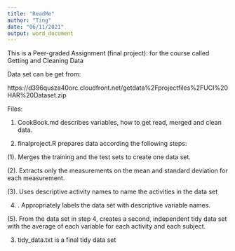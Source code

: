 ---
title: "ReadMe"
author: "Ting"
date: "06/11/2021"
output: word_document
---


This is a Peer-graded Assignment (final project): for the course called Getting and Cleaning Data

Data set can be get from: 

https://d396qusza40orc.cloudfront.net/getdata%2Fprojectfiles%2FUCI%20HAR%20Dataset.zip

Files: 

  1.  CookBook.md describes variables,  how to get read, merged and clean data.
   
  2.  finalproject.R prepares data according the following steps:
   
   (1). Merges the training and the test sets to create one data set.

   (2). Extracts only the measurements on the mean and standard deviation for each measurement. 

   (3). Uses descriptive activity names to name the activities in the data set

   (4) . Appropriately labels the data set with descriptive variable names. 

   (5). From the data set in step 4, creates a second, independent tidy data set with the average of each variable for each activity and each subject.
  
  3. tidy_data.txt is a final tidy data set 
